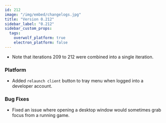 ```yaml
---
id: 212
image: "/img/embed/changelogs.jpg"
title: "Version 0.212"
sidebar_label: "0.212"
sidebar_custom_props:
  tags:
    overwolf_platform: true
    electron_platform: false
---
```


* Note that iterations 209 to 212 were combined into a single iteration.

### Platform
- Added `relaunch client` button to tray menu when logged into a developer account.

### Bug Fixes
- Fixed an issue where opening a desktop window would sometimes grab focus from a running game.
